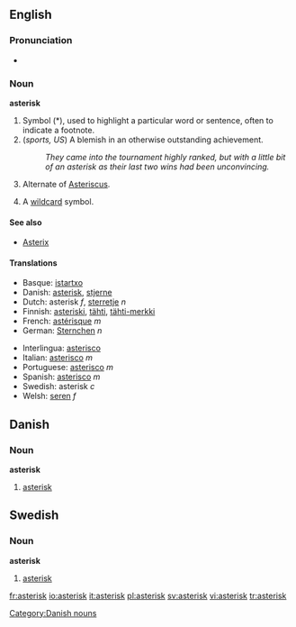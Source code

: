 ==English==

===Pronunciation===
*{{audio|en-us-asterisk.ogg|Audio (US)}}


===Noun===
'''asterisk'''

# Symbol (*), used to highlight a particular word or sentence, often to indicate a footnote.
# (''sports, US'') A blemish in an otherwise outstanding achievement.
#: ''They came into the tournament highly ranked, but with a little bit of an asterisk as their last two wins had been unconvincing.''
# {{biology}} Alternate of [[Asteriscus]].
# {{computing}} A [[wildcard]] symbol.

====See also==== 
*[[Asterix]]

====Translations====
{{top}}
*Basque: [[istartxo]]
*Danish: [[#Danish|asterisk]], [[stjerne]]
*Dutch: asterisk ''f'', [[sterretje]] ''n''
*Finnish: [[asteriski]], [[tähti]], [[tähti-merkki]]
*French: [[astérisque]] ''m''
*German: [[Sternchen]] ''n''
{{mid}}
*Interlingua: [[asterisco]]
*Italian: [[asterisco]] ''m''
*Portuguese: [[asterisco]] ''m''
*Spanish: [[asterisco]] ''m''
*Swedish: asterisk ''c''
*Welsh: [[seren]] ''f''
{{bottom}}

{{Punctuation}}

==Danish==
===Noun===
'''asterisk'''
#[[#English|asterisk]]

[[Category:Danish nouns]]
==Swedish==
===Noun===
{{sv-noun-reg-er}}
'''asterisk''' {{c}}
#[[#English|asterisk]]

[[fr:asterisk]]
[[io:asterisk]]
[[it:asterisk]]
[[pl:asterisk]]
[[sv:asterisk]]
[[vi:asterisk]]
[[tr:asterisk]]
